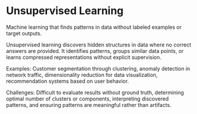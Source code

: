 # Unsupervised Learning

Machine learning that finds patterns in data without labeled examples or target outputs.

Unsupervised learning discovers hidden structures in data where no correct answers are provided. It identifies patterns, groups similar data points, or learns compressed representations without explicit supervision.

Examples: Customer segmentation through clustering, anomaly detection in network traffic, dimensionality reduction for data visualization, recommendation systems based on user behavior.

Challenges: Difficult to evaluate results without ground truth, determining optimal number of clusters or components, interpreting discovered patterns, and ensuring patterns are meaningful rather than artifacts.